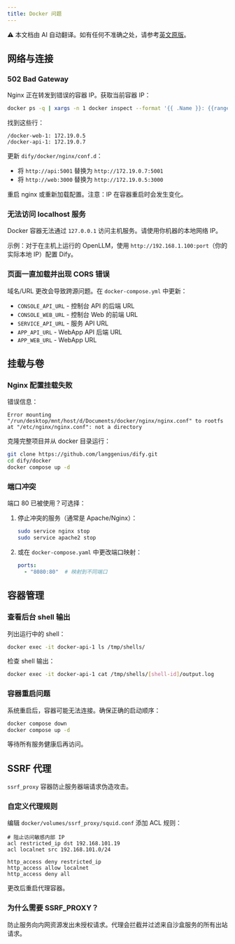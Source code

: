 ```yaml
---
title: Docker 问题
---
```


<Note> ⚠️ 本文档由 AI 自动翻译。如有任何不准确之处，请参考[英文原版](/en/self-hosting/troubleshooting/docker-issues)。</Note>

## 网络与连接

### 502 Bad Gateway

Nginx 正在转发到错误的容器 IP。获取当前容器 IP：

```bash
docker ps -q | xargs -n 1 docker inspect --format '{{ .Name }}: {{range .NetworkSettings.Networks}}{{.IPAddress}}{{end}}'
```

找到这些行：
```
/docker-web-1: 172.19.0.5
/docker-api-1: 172.19.0.7
```

更新 `dify/docker/nginx/conf.d`：
- 将 `http://api:5001` 替换为 `http://172.19.0.7:5001`
- 将 `http://web:3000` 替换为 `http://172.19.0.5:3000`

重启 nginx 或重新加载配置。注意：IP 在容器重启时会发生变化。

### 无法访问 localhost 服务

Docker 容器无法通过 `127.0.0.1` 访问主机服务。请使用你机器的本地网络 IP。

示例：对于在主机上运行的 OpenLLM，使用 `http://192.168.1.100:port`（你的实际本地 IP）配置 Dify。

### 页面一直加载并出现 CORS 错误

域名/URL 更改会导致跨源问题。在 `docker-compose.yml` 中更新：

- `CONSOLE_API_URL` - 控制台 API 的后端 URL
- `CONSOLE_WEB_URL` - 控制台 Web 的前端 URL
- `SERVICE_API_URL` - 服务 API URL
- `APP_API_URL` - WebApp API 后端 URL
- `APP_WEB_URL` - WebApp URL

## 挂载与卷

### Nginx 配置挂载失败

错误信息：
```
Error mounting "/run/desktop/mnt/host/d/Documents/docker/nginx/nginx.conf" to rootfs at "/etc/nginx/nginx.conf": not a directory
```

克隆完整项目并从 docker 目录运行：

```bash
git clone https://github.com/langgenius/dify.git
cd dify/docker
docker compose up -d
```

### 端口冲突

端口 80 已被使用？可选择：

1. 停止冲突的服务（通常是 Apache/Nginx）：
   ```bash
   sudo service nginx stop
   sudo service apache2 stop
   ```

2. 或在 `docker-compose.yaml` 中更改端口映射：
   ```yaml
   ports:
     - "8080:80"  # 映射到不同端口
   ```

## 容器管理

### 查看后台 shell 输出

列出运行中的 shell：
```bash
docker exec -it docker-api-1 ls /tmp/shells/
```

检查 shell 输出：
```bash
docker exec -it docker-api-1 cat /tmp/shells/[shell-id]/output.log
```

### 容器重启问题

系统重启后，容器可能无法连接。确保正确的启动顺序：

```bash
docker compose down
docker compose up -d
```

等待所有服务健康后再访问。

## SSRF 代理

`ssrf_proxy` 容器防止服务器端请求伪造攻击。

### 自定义代理规则

编辑 `docker/volumes/ssrf_proxy/squid.conf` 添加 ACL 规则：

```
# 阻止访问敏感内部 IP
acl restricted_ip dst 192.168.101.19
acl localnet src 192.168.101.0/24

http_access deny restricted_ip
http_access allow localnet
http_access deny all
```

更改后重启代理容器。

### 为什么需要 SSRF_PROXY？

防止服务向内网资源发出未授权请求。代理会拦截并过滤来自沙盒服务的所有出站请求。
